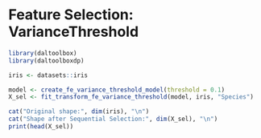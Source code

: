 # Feature Selection: VarianceThreshold
```r
library(daltoolbox)
library(daltoolboxdp)
```

```r
iris <- datasets::iris
```
```r

model <- create_fe_variance_threshold_model(threshold = 0.1)
X_sel <- fit_transform_fe_variance_threshold(model, iris, "Species")

cat("Original shape:", dim(iris), "\n")
cat("Shape after Sequential Selection:", dim(X_sel), "\n")
print(head(X_sel))
```
